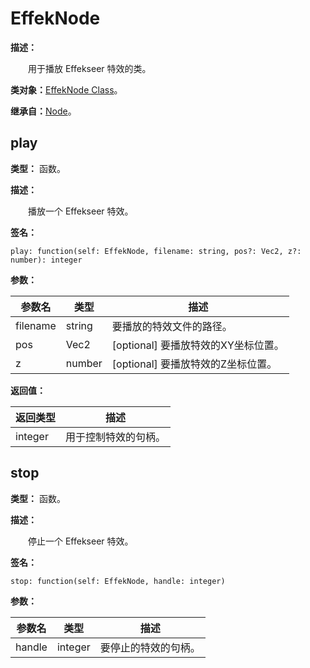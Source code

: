
# EffekNode

**描述：**

&emsp;&emsp;用于播放 Effekseer 特效的类。

**类对象：**[EffekNode Class](/docs/api/Class%20Object/EffekNode)。

**继承自：**[Node](/docs/api/Class/Node)。

## play

**类型：** 函数。

**描述：**

&emsp;&emsp;播放一个 Effekseer 特效。

**签名：**
```tl
play: function(self: EffekNode, filename: string, pos?: Vec2, z?: number): integer
```

**参数：**

| 参数名 | 类型 | 描述 |
| --- | --- | --- |
| filename | string | 要播放的特效文件的路径。 |
| pos | Vec2 | [optional] 要播放特效的XY坐标位置。 |
| z | number | [optional] 要播放特效的Z坐标位置。 |

**返回值：**

| 返回类型 | 描述 |
| --- | --- |
| integer | 用于控制特效的句柄。 |

## stop

**类型：** 函数。

**描述：**

&emsp;&emsp;停止一个 Effekseer 特效。

**签名：**
```tl
stop: function(self: EffekNode, handle: integer)
```

**参数：**

| 参数名 | 类型 | 描述 |
| --- | --- | --- |
| handle | integer | 要停止的特效的句柄。 |